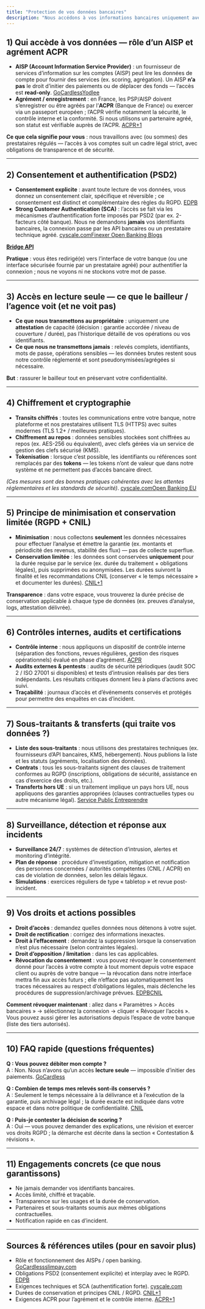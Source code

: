 ```yaml
---
title: "Protection de vos données bancaires"
description: "Nous accédons à vos informations bancaires uniquement avec votre consentement explicite, via des connexions sécurisées et en lecture seule. Vos données sont chiffrées, minimisées, conservées seulement pour la durée nécessaire, et traitées conformément au PSD2, au RGPD et aux règles de contrôle prudentiel (ACPR)."
---
```


## 1) Qui accède à vos données — rôle d’un AISP et agrément ACPR

- **AISP (Account Information Service Provider)** : un fournisseur de services d’information sur les comptes (AISP) peut lire les données de compte pour fournir des services (ex. scoring, agrégation). Un AISP **n’a pas** le droit d’initier des paiements ou de déplacer des fonds — l’accès est **read-only**. [GoCardless](https://gocardless.com/guides/posts/what-is-tpp-in-open-banking/?utm_source=chatgpt.com)[Yodlee](https://www.yodlee.com/open-banking/aisp-pisp?utm_source=chatgpt.com)
- **Agrément / enregistrement** : en France, les PSP/AISP doivent s’enregistrer ou être agréés par l’**ACPR** (Banque de France) ou exercer via un passeport européen ; l’ACPR vérifie notamment la sécurité, le contrôle interne et la conformité. Si nous utilisons un partenaire agréé, son statut est vérifiable auprès de l’ACPR. [ACPR\+1](https://acpr.banque-france.fr/fr/professionnels/lacpr-vous-accompagne/banque/creer-ma-societe/mes-procedures/etablissement-de-paiement-et-prestataire-de-service-dinformation-sur-les-comptes?utm_source=chatgpt.com)

**Ce que cela signifie pour vous** : nous travaillons avec (ou sommes) des prestataires régulés — l’accès à vos comptes suit un cadre légal strict, avec obligations de transparence et de sécurité.

---

## 2) Consentement et authentification (PSD2)

- **Consentement explicite** : avant toute lecture de vos données, vous donnez un consentement clair, spécifique et réversible ; ce consentement est distinct et complémentaire des règles du RGPD. [EDPB](https://www.edpb.europa.eu/sites/default/files/files/file1/edpb_guidelines_202006_psd2_afterpublicconsultation_en.pdf?utm_source=chatgpt.com)
- **Strong Customer Authentication (SCA)** : l’accès se fait via les mécanismes d’authentification forte imposés par PSD2 (par ex. 2-facteurs côté banque). Nous ne demandons **jamais** vos identifiants bancaires, la connexion passe par les API bancaires ou un prestataire technique agréé. [cyscale.com](https://cyscale.com/blog/PSD2-technical-requirements/?utm_source=chatgpt.com)[Finexer Open Banking Blogs](https://blog.finexer.com/open-banking-aisp-vs-pisp-explained/?utm_source=chatgpt.com)

[**Bridge API**](https://www.bridgeapi.io/)

**Pratique** : vous êtes redirigé(e) vers l’interface de votre banque (ou une interface sécurisée fournie par un prestataire agréé) pour authentifier la connexion ; nous ne voyons ni ne stockons votre mot de passe.

---

## 3) Accès en lecture seule — ce que le bailleur / l’agence voit (et ne voit pas)

- **Ce que nous transmettons au propriétaire** : uniquement une **attestation** de capacité (décision : garantie accordée / niveau de couverture / durée), pas l’historique détaillé de vos opérations ou vos identifiants.
- **Ce que nous ne transmettons jamais** : relevés complets, identifiants, mots de passe, opérations sensibles — les données brutes restent sous notre contrôle réglementé et sont pseudonymisées/agrégées si nécessaire.

**But** : rassurer le bailleur tout en préservant votre confidentialité.

---

## 4) Chiffrement et cryptographie

- **Transits chiffrés** : toutes les communications entre votre banque, notre plateforme et nos prestataires utilisent TLS (HTTPS) avec suites modernes (TLS 1.2\+ / meilleures pratiques).
- **Chiffrement au repos** : données sensibles stockées sont chiffrées au repos (ex. AES-256 ou équivalent), avec clefs gérées via un service de gestion des clefs sécurisé (KMS).
- **Tokenisation** : lorsque c’est possible, les identifiants ou références sont remplacés par des **tokens** — les tokens n’ont de valeur que dans notre système et ne permettent pas d’accès bancaire direct.

_(Ces mesures sont des bonnes pratiques cohérentes avec les attentes réglementaires et les standards de sécurité)_. [cyscale.com](https://cyscale.com/blog/PSD2-technical-requirements/?utm_source=chatgpt.com)[Open Banking EU](https://openbankingeu.mastercard.com/blog/understanding-ais-and-pis-and-how-they-can-boost-your-business/?utm_source=chatgpt.com)

---

## 5) Principe de minimisation et conservation limitée (RGPD \+ CNIL)

- **Minimisation** : nous collectons **seulement** les données nécessaires pour effectuer l’analyse et émettre la garantie (ex. montants et périodicité des revenus, stabilité des flux) — pas de collecte superflue.
- **Conservation limitée** : les données sont conservées **uniquement** pour la durée requise par le service (ex. durée du traitement \+ obligations légales), puis supprimées ou anonymisées. Les durées suivront la finalité et les recommandations CNIL (conserver « le temps nécessaire » et documenter les durées). [CNIL\+1](https://www.cnil.fr/fr/passer-laction/les-durees-de-conservation-des-donnees?utm_source=chatgpt.com)

**Transparence** : dans votre espace, vous trouverez la durée précise de conservation applicable à chaque type de données (ex. preuves d’analyse, logs, attestation délivrée).

---

## 6) Contrôles internes, audits et certifications

- **Contrôle interne** : nous appliquons un dispositif de contrôle interne (séparation des fonctions, revues régulières, gestion des risques opérationnels) évalué en phase d’agrément. [ACPR](https://acpr.banque-france.fr/fr/professionnels/lacpr-vous-accompagne/parcours-fintech/contenus-pedagogiques/points-dattention-de-lacpr-dans-linstruction-des-dossiers-dagrement-dans-les-domaines-bancaire?utm_source=chatgpt.com)
- **Audits externes & pentests** : audits de sécurité périodiques (audit SOC 2 / ISO 27001 si disponibles) et tests d’intrusion réalisés par des tiers indépendants. Les résultats critiques donnent lieu à plans d’actions avec suivi.
- **Traçabilité** : journaux d’accès et d’événements conservés et protégés pour permettre des enquêtes en cas d’incident.

---

## 7) Sous-traitants & transferts (qui traite vos données ?)

- **Liste des sous-traitants** : nous utilisons des prestataires techniques (ex. fournisseurs d’API bancaires, KMS, hébergement). Nous publions la liste et les statuts (agréments, localisation des données).
- **Contrats** : tous les sous-traitants signent des clauses de traitement conformes au RGPD (inscriptions, obligations de sécurité, assistance en cas d’exercice des droits, etc.).
- **Transferts hors UE** : si un traitement implique un pays hors UE, nous appliquons des garanties appropriées (clauses contractuelles types ou autre mécanisme légal). [Service Public Entreprendre](https://entreprendre.service-public.fr/vosdroits/F24270?utm_source=chatgpt.com)

---

## 8) Surveillance, détection et réponse aux incidents

- **Surveillance 24/7** : systèmes de détection d’intrusion, alertes et monitoring d’intégrité.
- **Plan de réponse** : procédure d’investigation, mitigation et notification des personnes concernées / autorités compétentes (CNIL / ACPR) en cas de violation de données, selon les délais légaux.
- **Simulations** : exercices réguliers de type « tabletop » et revue post-incident.

---

## 9) Vos droits et actions possibles

- **Droit d’accès** : demandez quelles données nous détenons à votre sujet.
- **Droit de rectification** : corrigez des informations inexactes.
- **Droit à l’effacement** : demandez la suppression lorsque la conservation n’est plus nécessaire (selon contraintes légales).
- **Droit d’opposition / limitation** : dans les cas applicables.
- **Révocation du consentement** : vous pouvez révoquer le consentement donné pour l’accès à votre compte à tout moment depuis votre espace client ou auprès de votre banque — la révocation dans notre interface mettra fin aux accès futurs ; elle n’efface pas automatiquement les traces nécessaires au respect d’obligations légales, mais déclenche les procédures de suppression/archivage prévues. [EDPB](https://www.edpb.europa.eu/sites/default/files/files/file1/edpb_guidelines_202006_psd2_afterpublicconsultation_en.pdf?utm_source=chatgpt.com)[CNIL](https://www.cnil.fr/fr/passer-laction/les-durees-de-conservation-des-donnees?utm_source=chatgpt.com)

**Comment révoquer maintenant** : allez dans « Paramètres \> Accès bancaires » → sélectionnez la connexion → cliquer « Révoquer l’accès ». Vous pouvez aussi gérer les autorisations depuis l’espace de votre banque (liste des tiers autorisés).

---

## 10) FAQ rapide (questions fréquentes)

**Q : Vous pouvez débiter mon compte ?**\
A : Non. Nous n’avons qu’un accès **lecture seule** — impossible d’initier des paiements. [GoCardless](https://gocardless.com/guides/posts/what-is-tpp-in-open-banking/?utm_source=chatgpt.com)

**Q : Combien de temps mes relevés sont-ils conservés ?**\
A : Seulement le temps nécessaire à la délivrance et à l’exécution de la garantie, puis archivage légal ; la durée exacte est indiquée dans votre espace et dans notre politique de confidentialité. [CNIL](https://www.cnil.fr/fr/passer-laction/les-durees-de-conservation-des-donnees?utm_source=chatgpt.com)

**Q : Puis-je contester la décision de scoring ?**\
A : Oui — vous pouvez demander des explications, une révision et exercer vos droits RGPD ; la démarche est décrite dans la section « Contestation & révisions ».

---

## 11) Engagements concrets (ce que nous garantissons)

- Ne jamais demander vos identifiants bancaires.
- Accès limité, chiffré et traçable.
- Transparence sur les usages et la durée de conservation.
- Partenaires et sous-traitants soumis aux mêmes obligations contractuelles.
- Notification rapide en cas d’incident.

---

## Sources & références utiles (pour en savoir plus)

- Rôle et fonctionnement des AISPs / open banking. [GoCardlessslimpay.com](http://GoCardlessslimpay.com)
- Obligations PSD2 (consentement explicite) et interplay avec le RGPD. [EDPB](https://www.edpb.europa.eu/sites/default/files/files/file1/edpb_guidelines_202006_psd2_afterpublicconsultation_en.pdf?utm_source=chatgpt.com)
- Exigences techniques et SCA (authentification forte). [cyscale.com](http://cyscale.com)
- Durées de conservation et principes CNIL / RGPD. [CNIL\+1](https://www.cnil.fr/fr/passer-laction/les-durees-de-conservation-des-donnees?utm_source=chatgpt.com)
- Exigences ACPR pour l’agrément et le contrôle interne. [ACPR\+1](https://acpr.banque-france.fr/fr/professionnels/lacpr-vous-accompagne/banque/creer-ma-societe/mes-procedures/etablissement-de-paiement-et-prestataire-de-service-dinformation-sur-les-comptes?utm_source=chatgpt.com)